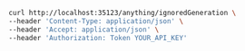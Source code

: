 ```bash showLineNumbers copy filename="Put Anything Ignored Generation usage example"
curl http://localhost:35123/anything/ignoredGeneration \
--header 'Content-Type: application/json' \
--header 'Accept: application/json' \
--header 'Authorization: Token YOUR_API_KEY'
```
